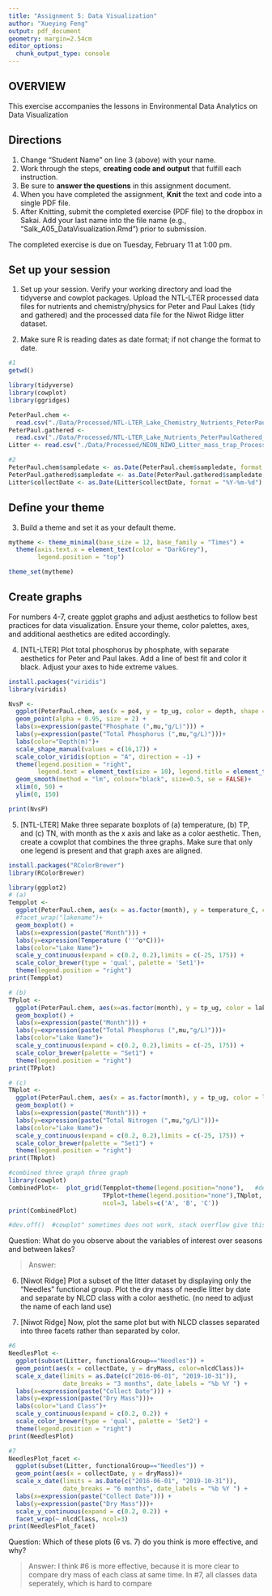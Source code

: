 ```yaml
---
title: "Assignment 5: Data Visualization"
author: "Xueying Feng"
output: pdf_document
geometry: margin=2.54cm
editor_options: 
  chunk_output_type: console
---
```


## OVERVIEW

This exercise accompanies the lessons in Environmental Data Analytics on Data Visualization 

## Directions
1. Change "Student Name" on line 3 (above) with your name.
3. Work through the steps, **creating code and output** that fulfill each instruction.
4. Be sure to **answer the questions** in this assignment document.
6. When you have completed the assignment, **Knit** the text and code into a single PDF file.
8. After Knitting, submit the completed exercise (PDF file) to the dropbox in Sakai. Add your last name into the file name (e.g., "Salk_A05_DataVisualization.Rmd") prior to submission.

The completed exercise is due on Tuesday, February 11 at 1:00 pm.



## Set up your session 
1. Set up your session. Verify your working directory and load the tidyverse and cowplot packages. Upload the NTL-LTER processed data files for nutrients and chemistry/physics for Peter and Paul Lakes (tidy and gathered) and the processed data file for the Niwot Ridge litter dataset. 

2. Make sure R is reading dates as date format; if not change the format to date.

```r
#1
getwd()

library(tidyverse)
library(cowplot)
library(ggridges)

PeterPaul.chem <- 
  read.csv("./Data/Processed/NTL-LTER_Lake_Chemistry_Nutrients_PeterPaul_Processed.csv")
PeterPaul.gathered <-
  read.csv("./Data/Processed/NTL-LTER_Lake_Nutrients_PeterPaulGathered_Processed.csv")
Litter <- read.csv("./Data/Processed/NEON_NIWO_Litter_mass_trap_Processed.csv")

#2
PeterPaul.chem$sampledate <- as.Date(PeterPaul.chem$sampledate, format = "%Y-%m-%d")
PeterPaul.gathered$sampledate <- as.Date(PeterPaul.gathered$sampledate, format = "%Y-%m-%d")
Litter$collectDate <- as.Date(Litter$collectDate, format = "%Y-%m-%d")

```
## Define your theme
3. Build a theme and set it as your default theme.

```r
mytheme <- theme_minimal(base_size = 12, base_family = "Times") +
  theme(axis.text.x = element_text(color = "DarkGrey"), 
        legend.position = "top")

theme_set(mytheme)

```

## Create graphs
For numbers 4-7, create ggplot graphs and adjust aesthetics to follow best practices for data visualization. Ensure your theme, color palettes, axes, and additional aesthetics are edited accordingly.

4. [NTL-LTER] Plot total phosphorus by phosphate, with separate aesthetics for Peter and Paul lakes. Add a line of best fit and color it black. Adjust your axes to hide extreme values.

```r
install.packages("viridis")
library(viridis)

NvsP <-
  ggplot(PeterPaul.chem, aes(x = po4, y = tp_ug, color = depth, shape = lakename)) +
  geom_point(alpha = 0.95, size = 2) +  
  labs(x=expression(paste("Phosphate (",mu,"g/L)"))) + 
  labs(y=expression(paste("Total Phosphorus (",mu,"g/L)")))+
  labs(color="Depth(m)")+ 
  scale_shape_manual(values = c(16,17)) +  
  scale_color_viridis(option = "A", direction = -1) + 
  theme(legend.position = "right", 
        legend.text = element_text(size = 10), legend.title = element_text(size = 13))+
  geom_smooth(method = "lm", colour="black", size=0.5, se = FALSE)+ 
  xlim(0, 50) +
  ylim(0, 150)

print(NvsP)

```


5. [NTL-LTER] Make three separate boxplots of (a) temperature, (b) TP, and (c) TN, with month as the x axis and lake as a color aesthetic. Then, create a cowplot that combines the three graphs. Make sure that only one legend is present and that graph axes are aligned.

```r
install.packages("RColorBrewer")
library(RColorBrewer)

library(ggplot2)
# (a)
Tempplot <-
  ggplot(PeterPaul.chem, aes(x = as.factor(month), y = temperature_C, color = lakename)) +
  #facet_wrap("lakename")+
  geom_boxplot() +
  labs(x=expression(paste("Month"))) + 
  labs(y=expression(Temperature (''^o*C)))+
  labs(color="Lake Name")+
  scale_y_continuous(expand = c(0.2, 0.2),limits = c(-25, 175)) +
  scale_color_brewer(type = 'qual', palette = 'Set1')+
  theme(legend.position = "right")
print(Tempplot)

# (b)
TPplot <-
  ggplot(PeterPaul.chem, aes(x=as.factor(month), y = tp_ug, color = lakename)) +
  geom_boxplot() +
  labs(x=expression(paste("Month"))) + 
  labs(y=expression(paste("Total Phosphorus (",mu,"g/L)")))+
  labs(color="Lake Name")+
  scale_y_continuous(expand = c(0.2, 0.2),limits = c(-25, 175)) +
  scale_color_brewer(palette = "Set1") +
  theme(legend.position = "right")
print(TPplot)

# (c)
TNplot <-
  ggplot(PeterPaul.chem, aes(x = as.factor(month), y = tp_ug, color = lakename)) +
  geom_boxplot() +
  labs(x=expression(paste("Month"))) + 
  labs(y=expression(paste("Total Nitrogen (",mu,"g/L)")))+
  labs(color="Lake Name")+
  scale_y_continuous(expand = c(0.2, 0.2),limits = c(-25, 175)) +
  scale_color_brewer(palette = "Set1") +
  theme(legend.position = "right")
print(TNplot)

#combined three graph three graph
library(cowplot)
CombinedPlot<-  plot_grid(Tempplot+theme(legend.position="none"),   #delete legend by use legend.position="none"
                          TPplot+theme(legend.position="none"),TNplot, 
                          ncol=3, labels=c('A', 'B', 'C'))   
print(CombinedPlot)

#dev.off()  #cowplot" sometimes does not work, stack overflow give this methods

```

Question: What do you observe about the variables of interest over seasons and between lakes? 

> Answer: 

6. [Niwot Ridge] Plot a subset of the litter dataset by displaying only the "Needles" functional group. Plot the dry mass of needle litter by date and separate by NLCD class with a color aesthetic. (no need to adjust the name of each land use)

7. [Niwot Ridge] Now, plot the same plot but with NLCD classes separated into three facets rather than separated by color. 

```r
#6
NeedlesPlot <-
  ggplot(subset(Litter, functionalGroup=="Needles")) +
  geom_point(aes(x = collectDate, y = dryMass, color=nlcdClass))+
  scale_x_date(limits = as.Date(c("2016-06-01", "2019-10-31")),  
               date_breaks = "3 months", date_labels = "%b %Y ") +
  labs(x=expression(paste("Collect Date"))) + 
  labs(y=expression(paste("Dry Mass")))+
  labs(color="Land Class")+
  scale_y_continuous(expand = c(0.2, 0.2)) +
  scale_color_brewer(type = 'qual', palette = 'Set2') +
  theme(legend.position = "right")
print(NeedlesPlot)

#7
NeedlesPlot_facet <-
  ggplot(subset(Litter, functionalGroup=="Needles")) +
  geom_point(aes(x = collectDate, y = dryMass))+
  scale_x_date(limits = as.Date(c("2016-06-01", "2019-10-31")),  
               date_breaks = "6 months", date_labels = "%b %Y ") +
  labs(x=expression(paste("Collect Date"))) + 
  labs(y=expression(paste("Dry Mass")))+
  scale_y_continuous(expand = c(0.2, 0.2)) +
  facet_wrap(~ nlcdClass, ncol=3)
print(NeedlesPlot_facet)

```

Question: Which of these plots (6 vs. 7) do you think is more effective, and why? 

> Answer:  I think #6 is more effective, because it is more clear to compare dry mass of each class at same time. In #7, all classes data seperately, which is hard to compare